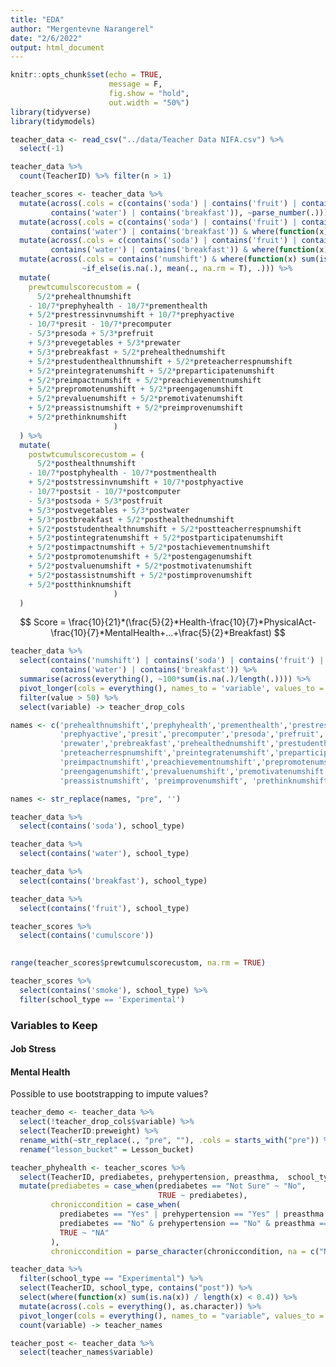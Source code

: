 ```yaml
---
title: "EDA"
author: "Mergentevne Narangerel"
date: "2/6/2022"
output: html_document
---
```


```r
knitr::opts_chunk$set(echo = TRUE,
                      message = F,
                      fig.show = "hold",
                      out.width = "50%")
library(tidyverse)
library(tidymodels)
```

```r
teacher_data <- read_csv("../data/Teacher Data NIFA.csv") %>%
  select(-1)
```

```r
teacher_data %>%
  count(TeacherID) %>% filter(n > 1)

teacher_scores <- teacher_data %>%
  mutate(across(.cols = c(contains('soda') | contains('fruit') | contains('vegetables'), 
         contains('water') | contains('breakfast')), ~parse_number(.))) %>%
  mutate(across(.cols = c(contains('soda') | contains('fruit') | contains('vegetables'), 
         contains('water') | contains('breakfast')) & where(function(x) sum(is.na(x)) / length(x) < 0.4), ~if_else(is.na(.), median(., na.rm = T), .))) %>%
  mutate(across(.cols = c(contains('soda') | contains('fruit') | contains('vegetables'), 
         contains('water') | contains('breakfast')) & where(function(x) sum(is.na(x)) / length(x) < 0.4), ~if_else(is.na(.), median(., na.rm = T), .))) %>%
  mutate(across(.cols = contains('numshift') & where(function(x) sum(is.na(x)) / length(x) < 0.4),
                ~if_else(is.na(.), mean(., na.rm = T), .))) %>%
  mutate(
    prewtcumulscorecustom = (
      5/2*prehealthnumshift 
    - 10/7*prephyhealth - 10/7*prementhealth
    + 5/2*prestressinvnumshift + 10/7*prephyactive
    - 10/7*presit - 10/7*precomputer
    - 5/3*presoda + 5/3*prefruit
    + 5/3*prevegetables + 5/3*prewater
    + 5/3*prebreakfast + 5/2*prehealthednumshift 
    + 5/2*prestudenthealthnumshift + 5/2*preteacherrespnumshift
    + 5/2*preintegratenumshift + 5/2*preparticipatenumshift
    + 5/2*preimpactnumshift + 5/2*preachievementnumshift
    + 5/2*prepromotenumshift + 5/2*preengagenumshift
    + 5/2*prevaluenumshift + 5/2*premotivatenumshift
    + 5/2*preassistnumshift + 5/2*preimprovenumshift
    + 5/2*prethinknumshift
                       )
  ) %>%
  mutate(
    postwtcumulscorecustom = (
      5/2*posthealthnumshift 
    - 10/7*postphyhealth - 10/7*postmenthealth
    + 5/2*poststressinvnumshift + 10/7*postphyactive
    - 10/7*postsit - 10/7*postcomputer
    - 5/3*postsoda + 5/3*postfruit
    + 5/3*postvegetables + 5/3*postwater
    + 5/3*postbreakfast + 5/2*posthealthednumshift 
    + 5/2*poststudenthealthnumshift + 5/2*postteacherrespnumshift
    + 5/2*postintegratenumshift + 5/2*postparticipatenumshift
    + 5/2*postimpactnumshift + 5/2*postachievementnumshift
    + 5/2*postpromotenumshift + 5/2*postengagenumshift
    + 5/2*postvaluenumshift + 5/2*postmotivatenumshift
    + 5/2*postassistnumshift + 5/2*postimprovenumshift
    + 5/2*postthinknumshift
                       )
  )
```

$$
Score = \frac{10}{21}*(\frac{5}{2}*Health-\frac{10}{7}*PhysicalAct-\frac{10}{7}*MentalHealth+...+\frac{5}{2}*Breakfast)
$$

```r
teacher_data %>%
  select(contains('numshift') | contains('soda') | contains('fruit') | contains('vegetables'), 
         contains('water') | contains('breakfast')) %>%
  summarise(across(everything(), ~100*sum(is.na(.)/length(.)))) %>%
  pivot_longer(cols = everything(), names_to = 'variable', values_to = 'value', values_drop_na = F) %>%
  filter(value > 50) %>%
  select(variable) -> teacher_drop_cols
```

```r
names <- c('prehealthnumshift','prephyhealth','prementhealth','prestressinvnumshift',
           'prephyactive','presit','precomputer','presoda','prefruit','prevegetables',
           'prewater','prebreakfast','prehealthednumshift','prestudenthealthnumshift',
           'preteacherrespnumshift','preintegratenumshift','preparticipatenumshift',
           'preimpactnumshift','preachievementnumshift','prepromotenumshift',
           'preengagenumshift','prevaluenumshift','premotivatenumshift',
           'preassistnumshift', 'preimprovenumshift', 'prethinknumshift')

names <- str_replace(names, "pre", '')
```

```r
teacher_data %>%
  select(contains('soda'), school_type)

teacher_data %>%
  select(contains('water'), school_type)

teacher_data %>%
  select(contains('breakfast'), school_type)

teacher_data %>%
  select(contains('fruit'), school_type)

teacher_scores %>%
  select(contains('cumulscore'))
  

range(teacher_scores$prewtcumulscorecustom, na.rm = TRUE)
```

```r
teacher_scores %>%
  select(contains('smoke'), school_type) %>%
  filter(school_type == 'Experimental')
```








### **Variables to Keep**

#### **Job Stress**

#### **Mental Health**

Possible to use bootstrapping to impute values?


```r
teacher_demo <- teacher_data %>%
  select(!teacher_drop_cols$variable) %>%
  select(TeacherID:preweight) %>%
  rename_with(~str_replace(., "pre", ""), .cols = starts_with("pre")) %>%
  rename("lesson_bucket" = Lesson_bucket)
```


```r
teacher_phyhealth <- teacher_scores %>%
  select(TeacherID, prediabetes, prehypertension, preasthma,  school_type) %>%
  mutate(prediabetes = case_when(prediabetes == "Not Sure" ~ "No",
                                 TRUE ~ prediabetes),
         chroniccondition = case_when(
           prediabetes == "Yes" | prehypertension == "Yes" | preasthma == "Yes" ~ "Yes",
           prediabetes == "No" & prehypertension == "No" & preasthma == "No" ~ "No",
           TRUE ~ "NA"
         ),
         chroniccondition = parse_character(chroniccondition, na = c("NA")))
```

```r
teacher_data %>%
  filter(school_type == "Experimental") %>%
  select(TeacherID, school_type, contains("post")) %>%
  select(where(function(x) sum(is.na(x)) / length(x) < 0.4)) %>%
  mutate(across(.cols = everything(), as.character)) %>%
  pivot_longer(cols = everything(), names_to = "variable", values_to = "value") %>%
  count(variable) -> teacher_names
```

```r
teacher_post <- teacher_data %>%
  select(teacher_names$variable)
```



